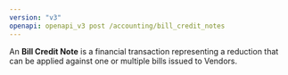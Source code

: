 ```yaml
---
version: "v3"
openapi: openapi_v3 post /accounting/bill_credit_notes
---
```


An **Bill Credit Note** is a financial transaction representing a reduction that can be applied against one or multiple bills issued to Vendors.
